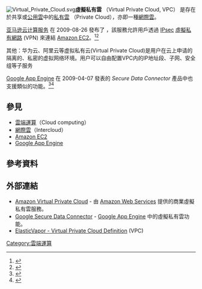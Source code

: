 [[Image:Virtual_Private_Cloud.svg|right]]'''虛擬私有雲''' （Virtual Private Cloud, VPC） 是存在於共享或[[公用雲|公用雲]]中的[[私有雲|私有雲]] （Private Cloud），亦即一種[[網際雲|網際雲]]。 

[[亚马逊云计算服务|亚马逊云计算服务]] 在 2009-08-26 發布了 {{le|亚马逊虚拟私有云|Amazon Virtual Private Cloud}}，該服務允許用戶透過 [[IPsec|IPsec]] [[虛擬私有網路|虛擬私有網路]] (VPN) 來連結 [[Amazon_EC2|Amazon EC2]]。<ref>{{Cite web |url=http://arstechnica.com/web/news/2009/08/amazon-to-soothe-enterprise-fears-with-virtual-private-cloud.ars |title=Amazon to soothe Enterprise fears with Virtual Private Cloud |accessdate=2011-05-22 |archive-date=2011-11-15 |archive-url=https://web.archive.org/web/20111115215315/http://arstechnica.com/web/news/2009/08/amazon-to-soothe-enterprise-fears-with-virtual-private-cloud.ars |dead-url=no }}</ref><ref>{{Cite web |url=http://news.zdnet.co.uk/software/0,1000000121,39730194,00.htm |title=Amazon launches Virtual Private Cloud service |access-date=2011-05-22 |archive-date=2009-10-05 |archive-url=https://web.archive.org/web/20091005031302/http://news.zdnet.co.uk/software/0,1000000121,39730194,00.htm |dead-url=yes }}</ref> 

其他：华为云、阿里云等虚拟私有云(Virtual Private Cloud)是用户在云上申请的隔离的、私密的虚拟网络环境。用户可以自由配置VPC内的IP地址段、子网、安全组等子服务

[[Google_App_Engine|Google App Engine]] 在 2009-04-07 發表的 ''Secure Data Connector'' 產品中也支援類似的功能。<ref>{{Cite web |url=http://code.google.com/securedataconnector/ |title=S'More enterprise developer tools: App Engine and Secure Data Connector |accessdate=2011-05-22 |archive-date=2011-10-21 |archive-url=https://web.archive.org/web/20111021053726/http://code.google.com/securedataconnector/ |dead-url=no }}</ref><ref>{{Cite web |url=http://pro.01net.com/editorial/505458/cloud-computing-amazon-lance-une-offre-de-nuage-prive/ |title=Cloud computing : Amazon lance une offre de nuage privé |access-date=2011-05-22 |archive-date=2013-10-04 |archive-url=https://web.archive.org/web/20131004221145/http://pro.01net.com/editorial/505458/cloud-computing-amazon-lance-une-offre-de-nuage-prive/ |dead-url=no }}</ref>

== 參見  ==
*[[雲端運算|雲端運算]]（Cloud computing）
*[[網際雲|網際雲]]（Intercloud）
*[[Amazon_EC2|Amazon EC2]] 
*[[Google_App_Engine|Google App Engine]] 

== 參考資料  ==
{{reflist|2}} 

== 外部連結  ==

*[http://aws.amazon.com/vpc/ Amazon Virtual Private Cloud]{{Wayback|url=http://aws.amazon.com/vpc/ |date=20111017220113 }} - 由 [[Amazon_Web_Services|Amazon Web Services]] 提供的商業虛擬私有雲服務。
*[http://code.google.com/securedataconnector/ Google Secure Data Connector]{{Wayback|url=http://code.google.com/securedataconnector/ |date=20111021053726 }} - [[Google_App_Engine|Google App Engine]] 中的虛擬私有雲功能。
*[http://www.elasticvapor.com/2008/05/virtual-private-cloud-vpc.html ElasticVapor - Virtual Private Cloud Definition] {{Wayback|url=http://www.elasticvapor.com/2008/05/virtual-private-cloud-vpc.html |date=20190609085923 }} (VPC)

{{云端运算}}
{{虚拟化技术}}
{{網路小作品}}

[[Category:雲端運算|Category:雲端運算]]